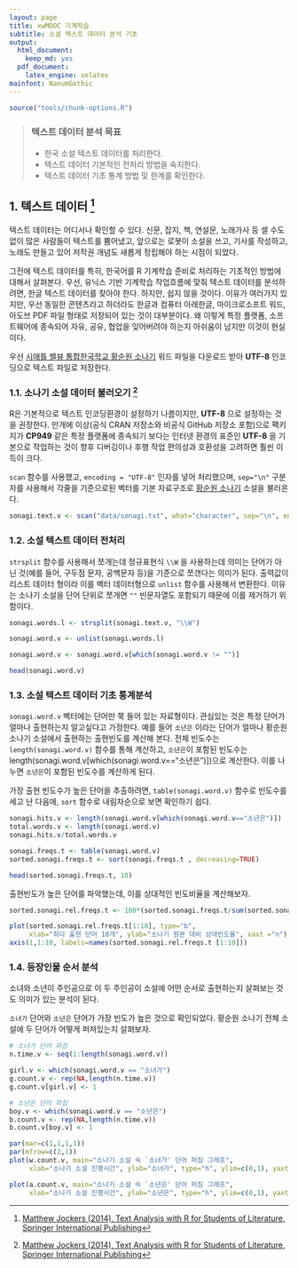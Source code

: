 ```yaml
---
layout: page
title: xwMOOC 기계학습
subtitle: 소설 텍스트 데이터 분석 기초
output:
  html_document: 
    keep_md: yes
  pdf_document:
    latex_engine: xelatex
mainfont: NanumGothic
---
```

 
``` r
source("tools/chunk-options.R")
```

> ### 텍스트 데이터 분석 목표 {.getready}
>
> * 한국 소설 텍스트 데이터를 처리한다.
> * 텍스트 데이터 기본적인 전처리 방법을 숙지한다.
> * 텍스트 데이터 기초 통계 방법 및 한계를 확인한다.

## 1. 텍스트 데이터 [^ml-text-analysis-book]

[^ml-text-analysis-book]: [Matthew Jockers (2014), Text Analysis with R for Students of Literature, Springer International Publishing](http://www.springer.com/us/book/9783319031637)

텍스트 데이터는 어디서나 확인할 수 있다. 신문, 잡지, 책, 연설문, 노래가사 등 셀 수도 없이 많은 사람들이 텍스트를 뿜어냈고, 앞으로는 로봇이 소설을 쓰고, 기사를 작성하고, 노래도 만들고 있어 저작권 개념도 새롭게 정립해야 하는 시점이 되었다. 

그전에 텍스트 데이터를 특히, 한국어를 R 기계학습 준비로 처리하는 기초적인 방법에 대해서 살펴본다. 우선, 유닉스 기반 기계학습 작업흐름에 맞춰 텍스트 데이터를 분석하려면, 한글 텍스트 데이터를 찾아야 한다. 하지만, 쉽지 않을 것이다. 이유가 여러가지 있지만, 우선 동일한 콘텐츠라고 하더라도 한글과 컴퓨터 아래한글, 마이크로소프트 워드, 아도브 PDF 파일 형태로 저장되어 있는 것이 대부분이다. 왜 이렇게 특정 플랫폼, 소프트웨어에 종속되어 자유, 공유, 협업을 잊어버려야 하는지 아쉬움이 남지만 이것이 현실이다.

우선 [시애틀 벨뷰 통합한국학교 황순원 소나기](https://www.usbks.org/bbs/view.php?id=library&page=3&sn1=&divpage=1&sn=off&ss=on&sc=on&select_arrange=headnum&desc=asc&no=15) 워드 파일을 다운로드 받아 **UTF-8** 인코딩으로 텍스트 파일로 저장한다. 


### 1.1. 소나기 소설 데이터 불러오기 [^ml-text-analysis-book]

R은 기본적으로 텍스트 인코딩환경이 설정하기 나름이지만, **UTF-8** 으로 설정하는 것을 권장한다. 만개에 이상(공식 CRAN 저장소와 비공식 GitHub 저장소 포함)으로 팩키지가 **CP949** 같은 특정 플랫폼에 종속되기 보다는 인터넷 환경의 표준인 **UTF-8** 을 기본으로 작업하는 것이 향후 디버깅이나 후행 작업 편의성과 호환성을 고려하면 훨씬 이득이 크다.

`scan` 함수를 사용했고, `encoding = "UTF-8"` 인자를 넣어 처리했으며, `sep="\n"` 구분자를 사용해서 각줄을 기준으로된
벡터를 기본 자료구조로 [황순원 소나기](https://ko.wikipedia.org/wiki/소나기_(소설)) 소설을 불러온다.

```r
sonagi.text.v <- scan("data/sonagi.txt", what="character", sep="\n", encoding = "UTF-8")
```

### 1.2. 소설 텍스트 데이터 전처리

`strsplit` 함수를 사용해서 쪼개는데 정규표현식 `\\W` 을 사용하는데 의미는 단어가 아닌 것(예를 들어, 구두점 문자, 공백문자 등)을 기준으로 쪼갠다는 의미가 된다. 출력값이 리스트 데이터 형이라 이를 벡터 데이터형으로 `unlist` 함수를 사용해서 변환한다.
이유는 소나기 소설을 단어 단위로 쪼개면 `""` 빈문자열도 포함되기 때문에 이를 제거하기 위함이다.

```r
sonagi.words.l <- strsplit(sonagi.text.v, "\\W")

sonagi.word.v <- unlist(sonagi.words.l)

sonagi.word.v <- sonagi.word.v[which(sonagi.word.v != "")]

head(sonagi.word.v)
```

### 1.3. 소설 텍스트 데이터 기초 통계분석

`sonagi.word.v` 벡터에는 단어만 쭉 들어 있는 자료형이다. 관심있는 것은 특정 단어가 얼마나 출현하는지 알고싶다고 가정한다.
예를 들어 `소년은` 이라는 단어가 얼마나 황순원 소나기 소설에서 출현하는 출현빈도를 계산해 본다.
전체 빈도수는 `length(sonagi.word.v)` 함수를 통해 계산하고, 
`소년은`이 포함된 빈도수는 length(sonagi.word.v[which(sonagi.word.v=="소년은")])으로 계산한다.
이를 나누면 `소년은`이 포함된 빈도수를 계산하게 된다. 

가장 출현 빈도수가 높은 단어을 추출하려면, `table(sonagi.word.v)` 함수로 빈도수를 세고 난 다음에,
`sort` 함수로 내림차순으로 보면 확인하기 쉽다.

```r
sonagi.hits.v <- length(sonagi.word.v[which(sonagi.word.v=="소년은")])
total.words.v <- length(sonagi.word.v)
sonagi.hits.v/total.words.v

sonagi.freqs.t <- table(sonagi.word.v)
sorted.sonagi.freqs.t <- sort(sonagi.freqs.t , decreasing=TRUE)

head(sorted.sonagi.freqs.t, 10)
```

출현빈도가 높은 단어를 파악했는데, 이를 상대적인 빈도비율을 계산해보자. 

```r
sorted.sonagi.rel.freqs.t <- 100*(sorted.sonagi.freqs.t/sum(sorted.sonagi.freqs.t))

plot(sorted.sonagi.rel.freqs.t[1:10], type="b",
     xlab="최다 출현 단어 10개", ylab="소나기 원본 대비 상대빈도율", xaxt ="n")
axis(1,1:10, labels=names(sorted.sonagi.rel.freqs.t [1:10]))
```

### 1.4. 등장인물 순서 분석

소녀와 소년이 주인공으로 이 두 주인공이 소설에 어떤 순서로 출현하는지 살펴보는 것도 의미가 있는 분석이 된다.

`소녀가` 단어와 `소년은` 단어가 가장 빈도가 높은 것으로 확인되었다. 황순원 소나기 전체 소설에 
두 단어가 어떻게 퍼져있는지 살펴보자.

```r
# 소녀가 단어 퍼짐 
n.time.v <- seq(1:length(sonagi.word.v))

girl.v <- which(sonagi.word.v == "소녀가")
g.count.v <- rep(NA,length(n.time.v))
g.count.v[girl.v] <- 1

# 소년은 단어 퍼짐 
boy.v <- which(sonagi.word.v == "소년은")
b.count.v <- rep(NA,length(n.time.v))
b.count.v[boy.v] <- 1

par(mar=c(1,1,1,1))
par(mfrow=c(2,1))
plot(w.count.v, main="소나기 소설 속 `소녀가' 단어 퍼짐 그래프",
     xlab="소나기 소설 진행시간", ylab="소녀가", type="h", ylim=c(0,1), yaxt='n')

plot(a.count.v, main="소나기 소설 속 `소년은' 단어 퍼짐 그래프",
     xlab="소나기 소설 진행시간", ylab="소년은", type="h", ylim=c(0,1), yaxt='n')
```







